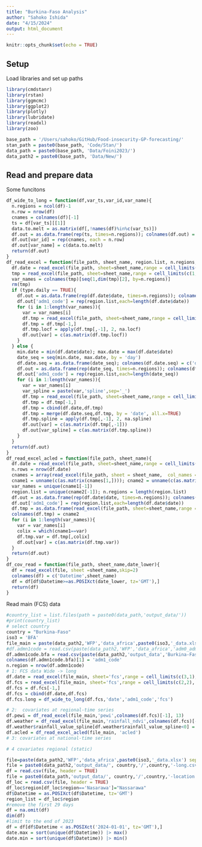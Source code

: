 ```yaml
---
title: "Burkina-Faso Analysis"
author: "Sahoko Ishida"
date: "4/15/2024"
output: html_document
---
```


```r
knitr::opts_chunk$set(echo = TRUE)
```

## Setup
Load libraries and set up paths
```r
library(cmdstanr)
library(rstan)
library(ggmcmc)
library(ggplot2)
library(plotly)
library(lubridate)
library(readxl)
library(zoo)

```

```r
base_path = '/Users/sahoko/GitHub/Food-insecurity-GP-forecasting/'
stan_path = paste0(base_path, 'Code/Stan/')
data_path = paste0(base_path, 'Data/Foini2023/')
data_path2 = paste0(base_path, 'Data/New/')
```
## Read and prepare data
Some funcitons
```r
df_wide_to_long = function(df,var_ts,var_id,var_name){
  n.regions = ncol(df)-1
  n.row = nrow(df)
  cnames = colnames(df)[-1]
  ts = df[var_ts][[1]]
  data.to.melt = as.matrix(df[,!names(df)%in%c(var_ts)])
  df.out = as.data.frame(rep(ts, times=n.regions)); colnames(df.out) = var_ts;
  df.out[var_id] = rep(cnames, each = n.row)
  df.out[var_name] = c(data.to.melt)
  return(df.out)
}
df_read_excel = function(file_path, sheet_name, region.list, n.regions, type.daily=FALSE){
  df.date = read_excel(file_path, sheet=sheet_name,range = cell_limits(c(3,1), c(NA,1)))
  tmp = read_excel(file_path, sheet=sheet_name,range = cell_limits(c(1,2), c(1,NA)))
  var_names = colnames(tmp)[seq(1,dim(tmp)[2], by=n.regions)]
  rm(tmp)
  if (type.daily == TRUE){
    df.out = as.data.frame(rep(df.date$date, times=n.regions)); colnames(df.out) = 'date'
    df.out['adm1_code'] = rep(region.list,each=length(df.date$date))
    for (i in 1:length(var_names)){
      var = var_names[i]
      df.tmp = read_excel(file_path, sheet=sheet_name,range = cell_limits(c(2,1+(i-1)*n.regions+1), c(NA,(1+i*n.regions))))
      df.tmp = df.tmp[-1,]
      df.tmp.locf = apply(df.tmp[,-1], 2, na.locf)
      df.out[var] = c(as.matrix(df.tmp.locf))
    }
  } else {
    min.date = min(df.date$date); max.date = max(df.date$date)
    date_seq = seq(min.date, max.date, by = 'day')
    df.date.seq = as.data.frame(date_seq); colnames(df.date.seq) = c('date')
    df.out = as.data.frame(rep(date_seq, times=n.regions)); colnames(df.out) = 'date'
    df.out['adm1_code'] = rep(region.list,each=length(date_seq))
    for (i in 1:length(var_names)){
      var = var_names[i]
      var_spline = paste(var,'spline',sep='_')
      df.tmp = read_excel(file_path, sheet=sheet_name,range = cell_limits(c(2,1+(i-1)*n.regions+1), c(NA,(1+i*n.regions))))
      df.tmp = df.tmp[-1,]
      df.tmp = cbind(df.date,df.tmp)
      df.tmp = merge(df.date.seq,df.tmp, by = 'date', all.x=TRUE)
      df.tmp.spline = apply(df.tmp[,-1], 2, na.spline)
      df.out[var] = c(as.matrix(df.tmp[,-1]))
      df.out[var_spline] = c(as.matrix(df.tmp.spline))
    }
  }
  return(df.out)
}
df_read_excel_acled = function(file_path, sheet_name){
  df.date = read_excel(file_path, sheet=sheet_name,range = cell_limits(c(3,1), c(NA,1)))
  n.rows = nrow(df.date)
  cnames = array(read_excel(file_path, sheet = sheet_name,  col_names = FALSE, range = cell_limits(c(1,1),c(2,NA)))) 
  cname1 = unname(c(as.matrix(cnames[1,]))); cname2 = unname(c(as.matrix(cnames[2,])))
  var_names = unique(cname1[-1])
  region.list = unique(cname2[-1]); n.regions = length(region.list)
  df.out = as.data.frame(rep(df.date$date, times=n.regions)); colnames(df.out) = 'date'
  df.out['adm1_code'] = rep(region.list,each=length(df.date$date))
  df.tmp = as.data.frame(read_excel(file_path, sheet=sheet_name,range = cell_limits(c(4,1),c(NA,NA)), col_names=F))
  colnames(df.tmp) = cname2
  for (i in 1:length(var_names)){
    var = var_names[i]
    colix = which(cname1==var)
    df.tmp.var = df.tmp[,colix]
    df.out[var] = c(as.matrix(df.tmp.var))
  }
  return(df.out)
}
df_cov_read = function(file_path, sheet_name,date_lower){
  df = read_excel(file, sheet =sheet_name,skip=2)
  colnames(df) = c('Datetime',sheet_name)
  df = df[df$Datetime>=as.POSIXct(date_lower, tz='GMT'),]
  return(df)
}
```


Read main (FCS) data
```r
#country_list = list.files(path = paste0(data_path,'output_data/'))
#print(country_list)
# select country
country = "Burkina-Faso" 
iso3 = 'BFA'
file_main = paste(data_path2,'WFP','data_africa',paste0(iso3,'_data.xlsx'), sep="/")
#df.admn1code = read.csv(paste(data_path2,'WFP','data_africa','adm0_adm1_code_info.csv', sep='/'),header = TRUE)
df.admn1code.bfa = read.csv(paste(data_path2,'output_data','Burkina-Faso/Burkina-Faso-regionid.csv',sep='/'), header=TRUE)
colnames(df.admn1code.bfa)[1] = 'adm1_code'
n.region = nrow(df.admn1code)
# 1: FCS data Wide -> long
df.date = read_excel(file_main, sheet='fcs',range = cell_limits(c(3,1), c(NA,1)))
df.fcs = read_excel(file_main, sheet='fcs',range = cell_limits(c(2,2), c(NA,NA)))
df.fcs = df.fcs[-1,]
df.fcs = cbind(df.date,df.fcs)
df.fcs.long = df_wide_to_long(df.fcs,'date','adm1_code','fcs')

# 2:  covariates at regional-time series 
df.pewi = df_read_excel(file_main,'pewi',colnames(df.fcs)[-1], 13)
df.weather = df_read_excel(file_main,'rainfall_ndvi',colnames(df.fcs)[-1], 13)
df.weather$rainfall_value_spline[df.weather$rainfall_value_spline<0] = 0
df.acled = df_read_excel_acled(file_main, 'acled')
# 3: covariates at national-time series

# 4 covariates regional (static) 

file=paste(data_path2,'WFP','data_africa',paste0(iso3,'_data.xlsx') sep="/")
file = paste0(data_path2,'output_data/', country,'/',country,'-long.csv')
df = read.csv(file, header = TRUE)
file = paste0(data_path,'output_data/', country,'/',country,'-location.csv')
df_loc = read.csv(file, header = TRUE)
df_loc$region[df_loc$region=='Nasarawa']="Nassarawa"
df$Datetime = as.POSIXct(df$Datetime, tz='GMT')
region_list = df_loc$region
#remove the first 29 days
df = na.omit(df)
dim(df)
#limit to the end of 2023
df = df[df$Datetime < as.POSIXct('2024-01-01', tz='GMT'),]
date.max = sort(unique(df$Datetime)) |> max()
date.min = sort(unique(df$Datetime)) |> min()  
```